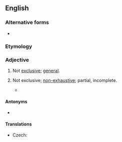 {{also|nonexclusive}}
==English==

===Alternative forms===
* {{l|en|nonexclusive}}

===Etymology===
{{root|en|ine-pro|*(s)kleh₂w-}}
{{prefix|en|non|exclusive}}

===Adjective===
{{en-adj|-}}

# Not [[exclusive]]; [[general]].
# {{lb|en|of a list of examples}} Not exclusive; [[non-exhaustive]]; partial, incomplete.
#* {{quote-book|en|year=2008|author=Kay Müller|title=Investing in Private Equity Partnerships|publisher=Springer|isbn=978-3-8349-0934-3|pageurl=http://books.google.com/books?id=JTFK7AWepyIC&pg=PA115&dq=non-exclusive|page=115
|passage=The examples [in Figure 33] are '''non-exclusive'''.}}

====Antonyms====
* {{l|en|exclusive}}

====Translations====
{{trans-top|Not exclusive; general}}
* Czech: {{t|cs|nevýhradní}}
{{trans-mid}}
{{trans-bottom}}